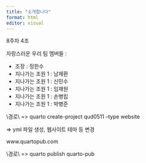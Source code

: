 ```yaml
---
title: "소개합니다"
format: html
editor: visual
---
```


8주차 4조

자랑스러운 우리 팀 멤버들 :

-   조장 : 정한수
-   지나가는 조원 1 : 남재환
-   지나가는 조원 1 : 신민수
-   지나가는 조원 1 : 임재원
-   지나가는 조원 1 : 손병립\
-   지나가는 조원 1 : 박병준

\\경로\\ =\> quarto create-project qud0511 --type website

=\> yml 파일 생성, 웹사이트 테마 등 변경

www.quartopub.com

\\경로\\ =\> quarto publish quarto-pub
